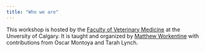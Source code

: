 ```yaml
---
title: "Who we are"
---
```



This workshop is hosted by the [Faculty of Veterinary Medicine](http://www.vet.ucalgary.ca/) at the Unversity of Calgary.  It is taught and organized by [Matthew Workentine](https://about.me/mworkentine) with contributions from Oscar Montoya and Tarah Lynch.